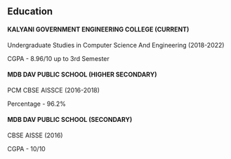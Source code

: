 ## Education


#### KALYANI GOVERNMENT ENGINEERING COLLEGE (CURRENT)



Undergraduate Studies in Computer Science And Engineering (2018-2022) 


CGPA - 8.96/10 up to 3rd Semester


#### MDB DAV PUBLIC SCHOOL (HIGHER SECONDARY)



PCM CBSE AISSCE (2016-2018)


Percentage - 96.2%

#### MDB DAV PUBLIC SCHOOL (SECONDARY)

CBSE AISSE (2016)

CGPA - 10/10